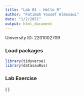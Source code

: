 ```yaml
---
title: "Lab 01 - Hello R"
author: "Fatimah Yousef Almosawi"
date: "1/2/2021"
output: html_document
---
```


University ID: 2201002709

### Load packages

```r
library(tidyverse) 
library(datasauRus)
```


### Lab Exercise

( )